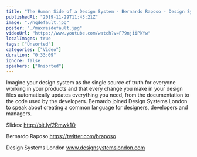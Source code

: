 ```yaml
---
title: "The Human Side of a Design System - Bernardo Raposo - Design Systems London 2019"
publishedAt: "2019-11-29T11:43:21Z"
image: "./hqdefault.jpg"
poster: "./maxresdefault.jpg"
videoUrl: "https://www.youtube.com/watch?v=F79njiiPkYw"
localImages: true
tags: ["Unsorted"]
categories: ["Video"]
duration: "0:33:09"
ignore: false
speakers: ["Unsorted"]
---
```


Imagine your design system as the single source of truth for everyone working in your products and that every change you make in your design files automatically updates everything you need, from the documentation to the code used by the developers. Bernardo joined Design Systems London to speak about creating a common language for designers, developers and managers.

Slides: http://bit.ly/2Rmwk1O

Bernardo Raposo
https://twitter.com/braposo

Design Systems London
www.designsystemslondon.com
